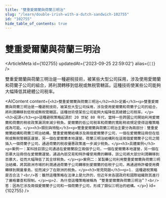 ```yaml
---
title: "雙重愛爾蘭與荷蘭三明治"
slug: "/learn/double-irish-with-a-dutch-sandwich-102755"
id: "102755"
hide_table_of_contents: true
---
```



# 雙重愛爾蘭與荷蘭三明治

<ArticleMeta id={102755} updatedAt={'2023-09-25 22:59:02'} alias={`[]`} />
<div className='border-solid border-b border-t-0 my-4 border-[var(--ifm-color-gray-300)]' />

雙重愛爾蘭與荷蘭三明治是一種避税技術，被某些大型公司採用，涉及使用愛爾蘭和荷蘭子公司的組合，將利潤轉移到低税或無税管轄區。這種技術使某些公司能夠大幅降低其總體公司税率。

<AIContent content={`<h2>雙重愛爾蘭與荷蘭三明治</h2><h3>定義</h3><p>雙重愛爾蘭與荷蘭三明治是一種避税技術，被某些大型公司採用，涉及使用愛爾蘭和荷蘭子公司的組合，將利潤轉移到低税或無税管轄區。這種技術使某些公司能夠大幅降低其總體公司税率。</p><h3>起源</h3><p>這種避税策略起源於 20 世紀 80 年代，當時一些跨國公司開始利用愛爾蘭和荷蘭的税收政策漏洞來減少税負。愛爾蘭的低公司税率和荷蘭的寬鬆税收規定使得這種策略成為可能。</p><h3>類別與特點</h3><p>雙重愛爾蘭與荷蘭三明治主要分為兩部分：雙重愛爾蘭結構和荷蘭三明治結構。雙重愛爾蘭結構涉及兩個愛爾蘭子公司，一個在愛爾蘭註冊但在低税或無税管轄區運營，另一個在愛爾蘭本地運營。荷蘭三明治結構則在這兩個愛爾蘭子公司之間插入一個荷蘭子公司，通過荷蘭的税收優惠政策進一步減少税負。</p><h3>具體案例</h3><p>案例一：某科技巨頭公司通過在愛爾蘭設立兩個子公司，一個在愛爾蘭本地運營，另一個在百慕大註冊但在愛爾蘭運營。通過內部交易和特許權使用費的轉移，該公司將大部分利潤轉移到百慕大，從而大幅降低了其全球税負。</p><p>案例二：某製藥公司利用雙重愛爾蘭與荷蘭三明治結構，將其歐洲市場的利潤通過荷蘭子公司轉移到愛爾蘭的低税子公司，再通過特許權使用費轉移到開曼羣島，從而減少了在歐洲的税負。</p><h3>常見問題</h3><p>1. 這種避税策略是否合法？<br/>答：雖然這種策略在法律上是允許的，但近年來各國政府和國際組織對其進行了嚴格審查和限制。</p><p>2. 為什麼這種策略被稱為 “雙重愛爾蘭與荷蘭三明治”？<br/>答：因為它涉及兩個愛爾蘭子公司和一個荷蘭子公司，形成了類似三明治的結構。</p>`} id={102755} />
